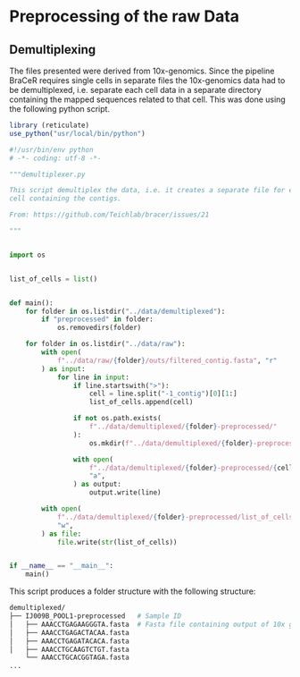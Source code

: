 # Preprocessing of the raw Data

## Demultiplexing

The files presented were derived from 10x-genomics. Since the pipeline BraCeR
requires single cells in separate files the 10x-genomics data had to be
demultiplexed, i.e. separate each cell data in a separate directory containing
the mapped sequences related to that cell. This was done using the following
python script.


```r
library (reticulate)
use_python("usr/local/bin/python")
```


```python
#!/usr/bin/env python
# -*- coding: utf-8 -*-

"""demultiplexer.py

This script demultiplex the data, i.e. it creates a separate file for each
cell containing the contigs.

From: https://github.com/Teichlab/bracer/issues/21

"""


import os


list_of_cells = list()


def main():
    for folder in os.listdir("../data/demultiplexed"):
        if "preprocessed" in folder:
            os.removedirs(folder)

    for folder in os.listdir("../data/raw"):
        with open(
            f"../data/raw/{folder}/outs/filtered_contig.fasta", "r"
        ) as input:
            for line in input:
                if line.startswith(">"):
                    cell = line.split("-1_contig")[0][1:]
                    list_of_cells.append(cell)

                if not os.path.exists(
                    f"../data/demultiplexed/{folder}-preprocessed/"
                ):
                    os.mkdir(f"../data/demultiplexed/{folder}-preprocessed/")

                with open(
                    f"../data/demultiplexed/{folder}-preprocessed/{cell}.fasta",
                    "a",
                ) as output:
                    output.write(line)

        with open(
            f"../data/demultiplexed/{folder}-preprocessed/list_of_cells.txt",
            "w",
        ) as file:
            file.write(str(list_of_cells))


if __name__ == "__main__":
    main()
```

This script produces a folder structure with the following structure:

```bash
demultiplexed/
├── IJ009B_POOL1-preprocessed   # Sample ID
│   ├── AAACCTGAGAAGGGTA.fasta  # Fasta file containing output of 10x genomics for one cell.
│   ├── AAACCTGAGACTACAA.fasta
│   ├── AAACCTGAGATACACA.fasta
│   ├── AAACCTGCAAGTCTGT.fasta
    └── AAACCTGCACGGTAGA.fasta
...
```
